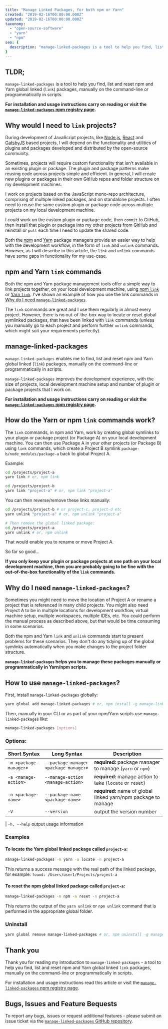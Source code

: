 ```yaml
---
title: "Manage Linked Packages, for both npm or Yarn"
created: "2019-02-16T00:00:00.000Z"
updated: "2019-02-16T00:00:00.000Z"
taxonomy:
  - "open-source-software"
  - "yarn"
  - "npm"
seo: {
  description: "manage-linked-packages is a tool to help you find, list and reset npm and Yarn global linked (`link`) packages, manually on the command-line or programmatically in scripts."
}
---
```


## TLDR;

`manage-linked-packages` is a tool to help you find, list and reset npm and Yarn global linked (`link`) packages, manually on the command-line or programmatically in scripts.

**For installation and usage instructions carry on reading or visit the [`manage-linked-packages` npm registry page](https://www.npmjs.com/package/manage-linked-packages).**

## Why would I need to `link` projects?

During development of JavaScript projects, like [Node.js](https://nodejs.org), [React](https://reactjs.org) and [GatsbyJS](https://gatsbyjs.org) based projects, I will depend on the functionality and utilities of plugins and packages developed and distributed by the open-source community.

Sometimes, projects will require custom functionality that isn't available in an existing plugin or package. The plugin and package patterns make reusing code across projects simple and efficient. In general, I will create new plugins or packages in their own GitHub repos and folder structure on my development machines.

I work on projects based on the JavaScript mono-repo architecture, comprising of multiple linked packages, and on standalone projects. I often need to reuse the same custom plugin or package code across multiple projects on my local development machine.

I _could_ work on the custom plugin or package code, then `commit` to GitHub, then install that plugin or package into my other projects from GitHub and reinstall or `pull` each time I need to update the shared code.

Both the [npm](https://npmjs.com) and [Yarn](https://yarnpkg.com) package managers provide an easier way to help with the development workflow, in the form of `link` and `unlink` commands. However, as I will describe in this article, the `link` and `unlink` commands have some gaps in functionality for my use-case.

## npm and Yarn `link` commands

Both the npm and Yarn package management tools offer a simple way to link projects together, on your local development machine, using [npm `link`](https://docs.npmjs.com/cli/link.html) or [Yarn `link`](https://yarnpkg.com/lang/en/docs/cli/link). I've shown an example of how you use the link commands in [Why do I need `manage-linked-packages`](#why-do-I-need-manage-linked-packages).

The `link` commands are great and I use them regularly in almost every project. However, there is no out-of-the-box way to locate or reset global symlinked packages, that have been linked with `link` commands (unless you manually go to each project and perform further `unlink` commands, which might suit your requirements perfectly).

## manage-linked-packages

`manage-linked-packages` enables me to find, list and reset npm and Yarn global linked (`link`) packages, manually on the command-line or programmatically in scripts.

`manage-linked-packages` improves the development experience, with the size of projects, local development machine setup and number of plugin or package projects that I work on.

**For installation and usage instructions carry on reading or visit the [`manage-linked-packages` npm registry page](https://www.npmjs.com/package/manage-linked-packages).**

## How do the Yarn or npm `link` commands work?

The `link` commands, in npm and Yarn, work by creating global symlinks to your plugin or package project (or Package A) on your local development machine. You can then use Package A in your other projects (or Package B) using `link` commands, which create a Project B symlink `package-b/node_modules/package-a` back to global Project A.

Example:

```bash
cd /projects/project-a
yarn link # or, npm link

cd /projects/project-b
yarn link "project-a" # or, npm link "project-a"
```

You can then reverse/remove these links manually:

```bash
cd /projects/project-b # or project-c, project-d etc
yarn unlink "project-a" # or, npm unlink "project-a"

# Then remove the global linked package:
cd /projects/project-a
yarn unlink # or, npm unlink
```

That would enable you to rename or move Project A.

So far so good...

**If you only keep your plugin or package projects at one path on your local development machine, then you are probably going to be fine with the out-of-the-box functionality of the `link` commands.**

## Why do I need `manage-linked-packages`?

Sometimes you might need to move the location of Project A or rename a project that is referenced in many child projects. You might also need Project A to be in multiple locations for development workflow, virtual machine setup, multiple workspaces, multiple IDEs, etc. You could perform the manual process as described above, but that would be time consuming in some scenarios.

Both the npm and Yarn `link` and `unlink` commands start to present problems for these scenarios. They don't do any tidying up of the global symlinks automatically when you make changes to the project folder structure.

**`manage-linked-packages` helps you to manage these packages manually or programmatically in Yarn/npm scripts.**

## How to use `manage-linked-packages`?

First, install `manage-linked-packages` globally:

```bash
yarn global add manage-linked-packages # or, npm install -g manage-linked-packages
```

Then, manually in your CLI or as part of your npm/Yarn scripts use `manage-linked-packages` like:

```bash
manage-linked-packages [options]
```

### Options:

| Short Syntax           | Long Syntax                           | Description                                                    |
| ---------------------- | ------------------------------------- | -------------------------------------------------------------- |
| `-m <package-manager>` | `--package-manager <package-manager>` | **required:** package manager to manage (`yarn` or `npm`)      |
| `-a <manage-action>`   | `--manage-action <manage-action>`     | **required:** manage action to take (`locate` or `reset`)      |
| `-n <package-name>`    | `--package-name <package-name>`       | **required:** name of global linked yarn/npm package to manage |
| `-V`                   | `--version`                           | output the version number                                      |

| `-h, --help` output usage information

### Examples

#### To locate the Yarn global linked package called `project-a`:

```bash
manage-linked-packages -m yarn -a locate -n project-a
```

This returns a success message with the real path of the linked package, for example:
`found: /Users/user1/Projects/project-a`

#### To reset the npm global linked package called `project-a`:

```bash
manage-linked-packages -m npm -a reset -n project-a
```

This returns the output of the `yarn unlink` or `npm unlink` command that is performed in the appropriate global folder.

### Uninstall

```bash
yarn global remove manage-linked-packages # or, npm uninstall -g manage-linked-packages
```

## Thank you

Thank you for reading my introduction to `manage-linked-packages` - a tool to help you find, list and reset npm and Yarn global linked `link` packages, manually on the command-line or programmatically in scripts.

For installation and usage instructions read this article or visit the [`manage-linked-packages` npm registry page](https://www.npmjs.com/package/manage-linked-packages).

## Bugs, Issues and Feature Bequests

To report any bugs, issues or request additional features - please submit an issue ticket via the [`manage-linked-packages` GitHub repository](https://github.com/dominicfallows/manage-linked-packages/issues).
